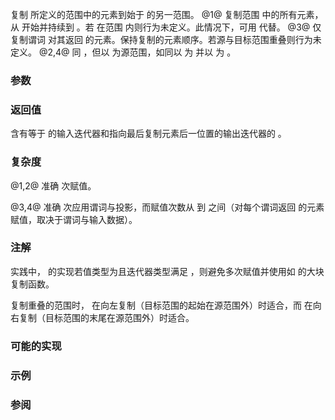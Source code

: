 {{cpp/ranges/title|copy|copy_if|copy_result|copy_if_result}}
{{cpp/algorithm/ranges/navbar}}
{{dcl begin}}
{{dcl header|algorithm}}
{{dcl h|调用签名}}
{{dcla|since=c++20|num=1|1=
template&lt; std::input_iterator I, std::sentinel_for&lt;I&gt; S, std::weakly_incrementable O &gt;
requires std::indirectly_copyable&lt;I, O&gt;
constexpr copy_result&lt;I, O&gt;
    copy( I first, S last, O result );
}}
{{dcl|since=c++20|num=2|1=
template&lt; ranges::input_range R, std::weakly_incrementable O &gt;
requires std::indirectly_copyable&lt;ranges::iterator_t&lt;R&gt;, O&gt;
constexpr copy_result&lt;ranges::borrowed_iterator_t&lt;R&gt;, O&gt;
    copy( R&amp;&amp; r, O result );
}}
{{dcla|since=c++20|num=3|1=
template&lt; std::input_iterator I, std::sentinel_for&lt;I&gt; S, std::weakly_incrementable O,
          class Proj = std::identity,
          std::indirect_unary_predicate&lt;std::projected&lt;I, Proj&gt;&gt; Pred &gt;
requires std::indirectly_copyable&lt;I, O&gt;
constexpr copy_if_result&lt;I, O&gt;
    copy_if( I first, S last, O result, Pred pred, Proj proj = {} );
}}
{{dcl|since=c++20|num=4|1=
template&lt; ranges::input_range R, std::weakly_incrementable O,
          class Proj = std::identity,
          std::indirect_unary_predicate&lt;
              std::projected&lt;ranges::iterator_t&lt;R&gt;, Proj&gt;&gt; Pred &gt;
requires std::indirectly_copyable&lt;ranges::iterator_t&lt;R&gt;, O&gt;
constexpr copy_if_result&lt;ranges::borrowed_iterator_t&lt;R&gt;, O&gt;
    copy_if( R&amp;&amp; r, O result, Pred pred, Proj proj = {} );
}}
{{dcl h|辅助类型}}
{{dcl|since=c++20|num=5|1=
template&lt; class I, class O &gt;
using copy_result = ranges::in_out_result&lt;I, O&gt;;
}}
{{dcl|since=c++20|num=6|1=
template&lt; class I, class O &gt;
using copy_if_result = ranges::in_out_result&lt;I, O&gt;;
}}
{{dcl end}}

复制 {{range|first|last}} 所定义的范围中的元素到始于 {{c|result}} 的另一范围。
@1@ 复制范围 {{range|first|last}} 中的所有元素，从 {{c|first}} 开始并持续到 {{c|last - 1}}。若 {{c|result}} 在范围 {{range|first|last}} 内则行为未定义。此情况下，可用 {{lc|ranges::copy_backward}} 代替。
@3@ 仅复制谓词 {{c|pred}} 对其返回 {{c|true}} 的元素。保持复制的元素顺序。若源与目标范围重叠则行为未定义。
@2,4@ 同 {{v|1,3}}，但以 {{c|r}} 为源范围，如同以 {{c|ranges::begin(r)}} 为 {{c|first}} 并以 {{c|ranges::end(r)}} 为 {{c|last}}。

{{cpp/ranges/niebloid}}

===参数===
{{par begin}}
{{par range|3=要复制的|sentinel=yes}}
{{par|r|要复制的元素范围}}
{{par|result|目标范围的起始}}
{{par|pred|应用到投影后元素的谓词}}
{{par|proj|应用到元素的投影}}
{{par end}}

===返回值===
含有等于 {{c|last}} 的输入迭代器和指向最后复制元素后一位置的输出迭代器的 {{lc|ranges::in_out_result}}。

===复杂度===
@1,2@ 准确 {{c|(last - first)}} 次赋值。

@3,4@ 准确 {{c|(last - first)}} 次应用谓词与投影，而赋值次数从 {{c|0}} 到 {{c|last - first}} 之间（对每个谓词返回 {{c|true}} 的元素赋值，取决于谓词与输入数据）。

===注解===
实践中，{{tt|ranges::copy}} 的实现若值类型为{{named req|TriviallyCopyable}}且迭代器类型满足 {{lconcept|contiguous_iterator}}，则避免多次赋值并使用如 {{lc|std::memmove}} 的大块复制函数。

复制重叠的范围时，{{tt|std::ranges::copy}} 在向左复制（目标范围的起始在源范围外）时适合，而 {{rlpt|copy_backward|ranges::copy_backward}} 在向右复制（目标范围的末尾在源范围外）时适合。

===可能的实现 ===
{{eq impl
|title1=copy (1)(2)|ver1=1|1=
struct copy_fn
{
    template&lt;std::input_iterator I, std::sentinel_for&lt;I&gt; S, std::weakly_incrementable O&gt;
    requires std::indirectly_copyable&lt;I, O&gt;
    constexpr ranges::copy_result&lt;I, O&gt; operator()(I first, S last, O result) const
    {
        for (; first != last; ++first, (void)++result)
            *result = *first;
        return {std::move(first), std::move(result)};
    }

    template&lt;ranges::input_range R, std::weakly_incrementable O&gt;
    requires std::indirectly_copyable&lt;ranges::iterator_t&lt;R&gt;, O&gt;
    constexpr ranges::copy_result&lt;ranges::borrowed_iterator_t&lt;R&gt;, O&gt;
        operator()(R&amp;&amp; r, O result) const
    {
        return (*this)(ranges::begin(r), ranges::end(r), std::move(result));
    }
};

inline constexpr copy_fn copy;
|title2=copy_if (3)(4)|ver2=3|2=
struct copy_if_fn
{
    template&lt;std::input_iterator I, std::sentinel_for&lt;I&gt; S, std::weakly_incrementable O,
             class Proj = std::identity,
             std::indirect_unary_predicate&lt;std::projected&lt;I, Proj&gt;&gt; Pred&gt;
    requires std::indirectly_copyable&lt;I, O&gt;
    constexpr ranges::copy_if_result&lt;I, O&gt;
        operator()(I first, S last, O result, Pred pred, Proj proj = {}) const
    {
        for (; first != last; ++first)
            if (std::invoke(pred, std::invoke(proj, *first)))
            {
                *result = *first;
                ++result;
            }
        return {std::move(first), std::move(result)};
    }

    template&lt;ranges::input_range R, std::weakly_incrementable O,
             class Proj = std::identity,
             std::indirect_unary_predicate&lt;
                 std::projected&lt;ranges::iterator_t&lt;R&gt;, Proj&gt;&gt; Pred&gt;
    requires std::indirectly_copyable&lt;ranges::iterator_t&lt;R&gt;, O&gt;
    constexpr ranges::copy_if_result&lt;ranges::borrowed_iterator_t&lt;R&gt;, O&gt;
        operator()(R&amp;&amp; r, O result, Pred pred, Proj proj = {}) const
    {
        return (*this)(ranges::begin(r), ranges::end(r), std::move(result),
                       std::ref(pred), std::ref(proj));
    }
};

inline constexpr copy_if_fn copy_if;
}}

===示例===
{{example
|下列代码用 {{tt|ranges::copy}} 复制 {{lc|std::vector}} 的内容到另一 {{tt|std::vector}} 并显示结果 {{tt|vector}}。
|code=
#include &lt;algorithm&gt;
#include &lt;iostream&gt;
#include &lt;iterator&gt;
#include &lt;numeric&gt;
#include &lt;vector&gt;

int main()
{
    std::vector&lt;int&gt; source(10);
    std::iota(source.begin(), source.end(), 0);
    std::vector&lt;int&gt; destination;
    std::ranges::copy(source.begin(), source.end(), std::back_inserter(destination));

// 或者另外使用
//  std::vector&lt;int&gt; destination(source.size());
//  std::ranges::copy(source.begin(), source.end(), destination.begin());
// 都等价于
//  std::vector&lt;int&gt; to_vector = from_vector;

    std::cout &lt;&lt; "目标包含: ";
    std::ranges::copy(destination, std::ostream_iterator&lt;int&gt;(std::cout, " "));
    std::cout &lt;&lt; '\n';

    std::cout &lt;&lt; "目标中的奇数有: ";
    std::ranges::copy_if(destination, std::ostream_iterator&lt;int&gt;(std::cout, " "),
                         [](int x) { return (x % 2) == 1; });
    std::cout &lt;&lt; '\n';
}
|output=
目标包含: 0 1 2 3 4 5 6 7 8 9
目标中的奇数有: 1 3 5 7 9
}}

===参阅===
{{dsc begin}}
{{dsc inc|cpp/algorithm/ranges/dsc copy_backward}}
{{dsc inc|cpp/algorithm/ranges/dsc reverse_copy}}
{{dsc inc|cpp/algorithm/ranges/dsc copy_n}}
{{dsc inc|cpp/algorithm/ranges/dsc fill}}
{{dsc inc|cpp/algorithm/ranges/dsc remove_copy}}
{{dsc inc|cpp/algorithm/dsc copy}}
{{dsc end}}

{{langlinks|en|es|ja}}